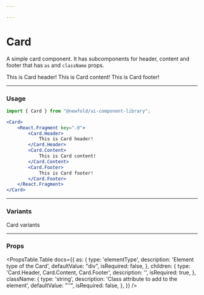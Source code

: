 ```yaml
---

---
```


# Card
A simple card component. It has subcomponents for header, content and footer that has `as` and `className` props.


<NewfoldRoot>
    <Card>
        <React.Fragment key=".0">
            <Card.Header>
                This is Card header!
            </Card.Header>
            <Card.Content>
                This is Card content!
            </Card.Content>
            <Card.Footer>
                This is Card footer!
            </Card.Footer>
        </React.Fragment>
    </Card>
</NewfoldRoot>

---
### Usage
```jsx
import { Card } from "@newfold/ui-component-library";

<Card>
    <React.Fragment key=".0">
        <Card.Header>
            This is Card header!
        </Card.Header>
        <Card.Content>
            This is Card content!
        </Card.Content>
        <Card.Footer>
            This is Card footer!
        </Card.Footer>
    </React.Fragment>
</Card>
```
---
### Variants
Card variants
<Variants />

---
### Props
<PropsTable.Table 
    docs={{
        as: {
            type: 'elementType',
            description: 'Element type of the Card',
            defaultValue: "div",
            isRequired: false,
        },
        children: {
            type: 'Card.Header, Card.Content, Card.Footer',
            description: '',
            isRequired: true,
        },
        className: {
            type: 'string',
            description: 'Class attribute to add to the element',
            defaultValue: "''",
            isRequired: false,
        },
    }}
/>
